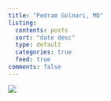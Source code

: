 ```yaml
---
title: "Pedram Golnari, MD"
listing:
  contents: posts
  sort: "date desc"
  type: default
  categories: true
  feed: true
comments: false
---
```


::: {.grid}

::: {.g-col-6}
![](profile.jpg)
:::

:::